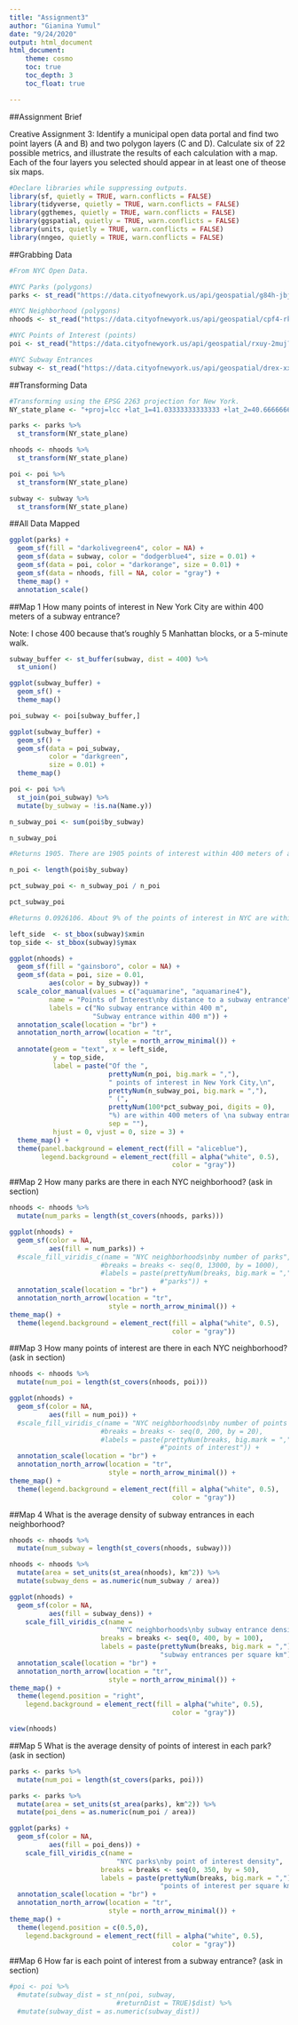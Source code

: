 ---
title: "Assignment3"
author: "Gianina Yumul"
date: "9/24/2020"
output: html_document
html_document:
    theme: cosmo
    toc: true
    toc_depth: 3
    toc_float: true

---

##Assignment Brief

Creative Assignment 3: Identify a municipal open data portal and find two point layers (A and B) and two polygon layers (C and D). Calculate six of 22 possible metrics, and illustrate the results of each calculation with a map. Each of the four layers you selected should appear in at least one of theose six maps.

```{r}
#Declare libraries while suppressing outputs.
library(sf, quietly = TRUE, warn.conflicts = FALSE)
library(tidyverse, quietly = TRUE, warn.conflicts = FALSE)
library(ggthemes, quietly = TRUE, warn.conflicts = FALSE)
library(ggspatial, quietly = TRUE, warn.conflicts = FALSE)
library(units, quietly = TRUE, warn.conflicts = FALSE)
library(nngeo, quietly = TRUE, warn.conflicts = FALSE)
```

##Grabbing Data

```{r}
#From NYC Open Data.

#NYC Parks (polygons)
parks <- st_read("https://data.cityofnewyork.us/api/geospatial/g84h-jbjm?method=export&format=KML", quiet = TRUE)

#NYC Neighborhood (polygons)
nhoods <- st_read("https://data.cityofnewyork.us/api/geospatial/cpf4-rkhq?method=export&format=KML", quiet = TRUE)

#NYC Points of Interest (points)
poi <- st_read("https://data.cityofnewyork.us/api/geospatial/rxuy-2muj?method=export&format=KML", quiet = TRUE)

#NYC Subway Entrances
subway <- st_read("https://data.cityofnewyork.us/api/geospatial/drex-xx56?method=export&format=KML", quiet = TRUE)

```

##Transforming Data
```{r}
#Transforming using the EPSG 2263 projection for New York.
NY_state_plane <- "+proj=lcc +lat_1=41.03333333333333 +lat_2=40.66666666666666 +lat_0=40.16666666666666 +lon_0=-74 +x_0=300000.0000000001 +y_0=0 +ellps=GRS80 +datum=NAD83 +to_meter=0.3048006096012192 +no_defs"

parks <- parks %>%
  st_transform(NY_state_plane)

nhoods <- nhoods %>%
  st_transform(NY_state_plane)

poi <- poi %>%
  st_transform(NY_state_plane)

subway <- subway %>%
  st_transform(NY_state_plane)
```

##All Data Mapped
```{r}
ggplot(parks) +
  geom_sf(fill = "darkolivegreen4", color = NA) +
  geom_sf(data = subway, color = "dodgerblue4", size = 0.01) +
  geom_sf(data = poi, color = "darkorange", size = 0.01) +
  geom_sf(data = nhoods, fill = NA, color = "gray") +
  theme_map() +
  annotation_scale()
```
##Map 1
How many points of interest in New York City are within 400 meters of a subway entrance?

Note: I chose 400 because that's roughly 5 Manhattan blocks, or a 5-minute walk.

```{r}
subway_buffer <- st_buffer(subway, dist = 400) %>%
  st_union()

ggplot(subway_buffer) +
  geom_sf() +
  theme_map()

poi_subway <- poi[subway_buffer,]

ggplot(subway_buffer) +
  geom_sf() +
  geom_sf(data = poi_subway,
          color = "darkgreen",
          size = 0.01) +
  theme_map()

poi <- poi %>%
  st_join(poi_subway) %>%
  mutate(by_subway = !is.na(Name.y))

n_subway_poi <- sum(poi$by_subway)

n_subway_poi

#Returns 1905. There are 1905 points of interest within 400 meters of a subway entrance in NYC.
```

```{r}
n_poi <- length(poi$by_subway)

pct_subway_poi <- n_subway_poi / n_poi

pct_subway_poi

#Returns 0.0926106. About 9% of the points of interest in NYC are within a 5-minute walk (400 meters) of a subway entrance. 
```

```{r}
left_side  <- st_bbox(subway)$xmin
top_side <- st_bbox(subway)$ymax

ggplot(nhoods) +
  geom_sf(fill = "gainsboro", color = NA) +
  geom_sf(data = poi, size = 0.01,
          aes(color = by_subway)) +
  scale_color_manual(values = c("aquamarine", "aquamarine4"),
          name = "Points of Interest\nby distance to a subway entrance", 
          labels = c("No subway entrance within 400 m",
                     "Subway entrance within 400 m")) +
  annotation_scale(location = "br") +
  annotation_north_arrow(location = "tr",
                         style = north_arrow_minimal()) +
  annotate(geom = "text", x = left_side, 
           y = top_side, 
           label = paste("Of the ", 
                         prettyNum(n_poi, big.mark = ","),
                         " points of interest in New York City,\n", 
                         prettyNum(n_subway_poi, big.mark = ","),
                         " (", 
                         prettyNum(100*pct_subway_poi, digits = 0),
                         "%) are within 400 meters of \na subway entrance.",
                         sep = ""),
           hjust = 0, vjust = 0, size = 3) +
  theme_map() +
  theme(panel.background = element_rect(fill = "aliceblue"),
        legend.background = element_rect(fill = alpha("white", 0.5), 
                                         color = "gray"))
```
##Map 2
How many parks are there in each NYC neighborhood? (ask in section)

```{r}
nhoods <- nhoods %>%
  mutate(num_parks = length(st_covers(nhoods, parks)))

ggplot(nhoods) +
  geom_sf(color = NA,
          aes(fill = num_parks)) +
  #scale_fill_viridis_c(name = "NYC neighborhoods\nby number of parks",
                       #breaks = breaks <- seq(0, 13000, by = 1000),
                       #labels = paste(prettyNum(breaks, big.mark = ","),
                                      #"parks")) +
  annotation_scale(location = "br") +
  annotation_north_arrow(location = "tr",
                         style = north_arrow_minimal()) +
theme_map() +
  theme(legend.background = element_rect(fill = alpha("white", 0.5),
                                         color = "gray"))
```

##Map 3
How many points of interest are there in each NYC neighborhood? (ask in section)
```{r}
nhoods <- nhoods %>%
  mutate(num_poi = length(st_covers(nhoods, poi)))

ggplot(nhoods) +
  geom_sf(color = NA,
          aes(fill = num_poi)) +
  #scale_fill_viridis_c(name = "NYC neighborhoods\nby number of points of interest",
                       #breaks = breaks <- seq(0, 200, by = 20),
                       #labels = paste(prettyNum(breaks, big.mark = ","),
                                      #"points of interest")) +
  annotation_scale(location = "br") +
  annotation_north_arrow(location = "tr",
                         style = north_arrow_minimal()) +
theme_map() +
  theme(legend.background = element_rect(fill = alpha("white", 0.5),
                                         color = "gray"))
```
##Map 4
What is the average density of subway entrances in each neighborhood?
```{r}
nhoods <- nhoods %>%
  mutate(num_subway = length(st_covers(nhoods, subway)))

nhoods <- nhoods %>%
  mutate(area = set_units(st_area(nhoods), km^2)) %>%
  mutate(subway_dens = as.numeric(num_subway / area))

ggplot(nhoods) +
  geom_sf(color = NA, 
          aes(fill = subway_dens)) +
    scale_fill_viridis_c(name = 
                           "NYC neighborhoods\nby subway entrance density",
                       breaks = breaks <- seq(0, 400, by = 100),
                       labels = paste(prettyNum(breaks, big.mark = ","),
                                      "subway entrances per square km")) +
  annotation_scale(location = "br") +
  annotation_north_arrow(location = "tr",
                         style = north_arrow_minimal()) +
theme_map() +
  theme(legend.position = "right",
    legend.background = element_rect(fill = alpha("white", 0.5), 
                                         color = "gray"))
```
```{r}
view(nhoods)
```

##Map 5
What is the average density of points of interest in each park? (ask in section)
```{r}
parks <- parks %>%
  mutate(num_poi = length(st_covers(parks, poi)))

parks <- parks %>%
  mutate(area = set_units(st_area(parks), km^2)) %>%
  mutate(poi_dens = as.numeric(num_poi / area))

ggplot(parks) +
  geom_sf(color = NA, 
          aes(fill = poi_dens)) +
    scale_fill_viridis_c(name = 
                           "NYC parks\nby point of interest density",
                       breaks = breaks <- seq(0, 350, by = 50),
                       labels = paste(prettyNum(breaks, big.mark = ","),
                                      "points of interest per square km")) +
  annotation_scale(location = "br") +
  annotation_north_arrow(location = "tr",
                         style = north_arrow_minimal()) +
theme_map() +
  theme(legend.position = c(0.5,0),
    legend.background = element_rect(fill = alpha("white", 0.5), 
                                         color = "gray"))
```

##Map 6
How far is each point of interest from a subway entrance? (ask in section)
```{r}
#poi <- poi %>%
  #mutate(subway_dist = st_nn(poi, subway, 
                           #returnDist = TRUE)$dist) %>%
  #mutate(subway_dist = as.numeric(subway_dist))

```

